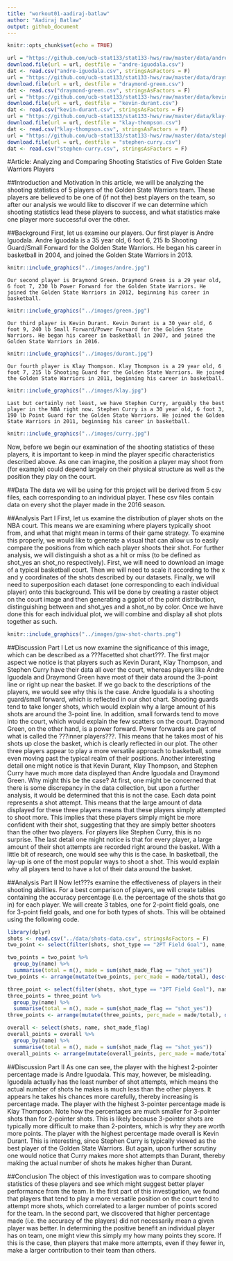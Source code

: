 ```yaml
---
title: "workout01-aadiraj-batlaw"
author: "Aadiraj Batlaw"
output: github_document
---
```


```r
knitr::opts_chunk$set(echo = TRUE)
```

```r
url = "https://github.com/ucb-stat133/stat133-hws/raw/master/data/andre-iguodala.csv"
download.file(url = url, destfile = "andre-iguodala.csv")
dat <- read.csv("andre-iguodala.csv", stringsAsFactors = F)
url = "https://github.com/ucb-stat133/stat133-hws/raw/master/data/draymond-green.csv"
download.file(url = url, destfile = "draymond-green.csv")
dat <- read.csv("draymond-green.csv", stringsAsFactors = F)
url = "https://github.com/ucb-stat133/stat133-hws/raw/master/data/kevin-durant.csv"
download.file(url = url, destfile = "kevin-durant.csv")
dat <- read.csv("kevin-durant.csv", stringsAsFactors = F)
url = "https://github.com/ucb-stat133/stat133-hws/raw/master/data/klay-thompson.csv"
download.file(url = url, destfile = "klay-thompson.csv")
dat <- read.csv("klay-thompson.csv", stringsAsFactors = F)
url = "https://github.com/ucb-stat133/stat133-hws/raw/master/data/stephen-curry.csv"
download.file(url = url, destfile = "stephen-curry.csv")
dat <- read.csv("stephen-curry.csv", stringsAsFactors = F)
```



#Article: Analyzing and Comparing Shooting Statistics of Five Golden State Warriors Players

##Introduction and Motivation
In this article, we will be analyzing the shooting statistics of 5 players of the Golden State Warriors team. These players are believed to be one of (if not the) best players on the team, so after our analysis we would like to discover if we can determine which shooting statistics lead these players to success, and what statistics make one player more successful over the other.

##Background
First, let us examine our players. Our first player is Andre Iguodala. Andre Iguodala is a 35 year old, 6 foot 6, 215 lb Shooting Guard/Small Forward for the Golden State Warriors. He began his career in basketball in 2004, and joined the Golden State Warriors in 2013. 
```r
knitr::include_graphics("../images/andre.jpg")
```
	Our second player is Draymond Green. Draymond Green is a 29 year old, 6 foot 7, 230 lb Power Forward for the Golden State Warriors. He joined the Golden State Warriors in 2012, beginning his career in basketball.
```r
knitr::include_graphics("../images/green.jpg")
```
	Our third player is Kevin Durant. Kevin Durant is a 30 year old, 6 foot 9, 240 lb Small Forward/Power Forward for the Golden State Warriors. He began his career in basketball in 2007, and joined the Golden State Warriors in 2016.
```r
knitr::include_graphics("../images/durant.jpg")
```
	Our fourth player is Klay Thompson. Klay Thompson is a 29 year old, 6 foot 7, 215 lb Shooting Guard for the Golden State Warriors. He joined the Golden State Warriors in 2011, beginning his career in basketball.
```r
knitr::include_graphics("../images/klay.jpg")
```
	Last but certainly not least, we have Stephen Curry, arguably the best player in the NBA right now. Stephen Curry is a 30 year old, 6 foot 3, 190 lb Point Guard for the Golden State Warriors. He joined the Golden State Warriors in 2011, beginning his career in basketball.
```r
knitr::include_graphics("../images/curry.jpg")
```
  Now, before we begin our examination of the shooting statistics of these players, it is important to keep in mind the player specific characteristics described above. As one can imagine, the position a player may shoot from (for example) could depend largely on their physical structure as well as the position they play on the court. 

##Data
  The data we will be using for this project will be derived from 5 csv files, each corresponding to an individual player. These csv files contain data on every shot the player made in the 2016 season.
  
##Analysis Part I
  First, let us examine the distribution of player shots on the NBA court. This means we are examining where players typically shoot from, and what that might mean in terms of their game strategy.
	To examine this properly, we would like to generate a visual that can allow us to easily compare the positions from which each player shoots their shot. For further analysis, we will distinguish a shot as a hit or miss (to be defined as shot_yes an shot_no respectively). First, we will need to download an image of a typical basketball court. Then we will need to scale it according to the x and y coordinates of the shots described by our datasets. Finally, we will need to superposition each dataset (one corresponding to each individual player) onto this background. This will be done by creating a raster object on the court image and then generating a ggplot of the point distribution, distinguishing between and shot_yes and a shot_no by color. Once we have done this for each individual plot, we will combine and display all shot plots together as such.
```r
knitr::include_graphics("../images/gsw-shot-charts.png")
```
##Discussion Part I
  Let us now examine the significance of this image, which can be described as a ???facetted shot chart???. The first major aspect we notice is that players such as Kevin Durant, Klay Thompson, and Stephen Curry have their data all over the court, whereas players like Andre Iguodala and Draymond Green have most of their data around the 3-point line or right up near the basket. If we go back to the descriptions of the players, we would see why this is the case. 
	Andre Iguodala is a shooting guard/small forward, which is reflected in our shot chart. Shooting guards tend to take longer shots, which would explain why a large amount of his shots are around the 3-point line. In addition, small forwards tend to move into the court, which would explain the few scatters on the court. 
	Draymond Green, on the other hand, is a power forward. Power forwards are part of what is called the ???inner players???. This means that he takes most of his shots up close the basket, which is clearly reflected in our plot. The other three players appear to play a more versatile approach to basketball, some even moving past the typical realm of their positions.
	Another interesting detail one might notice is that Kevin Durant, Klay Thompson, and Stephen Curry have much more data displayed than Andre Iguodala and Draymond Green. Why might this be the case? At first, one might be concerned that there is some discrepancy in the data collection, but upon a further analysis, it would be determined that this is not the case. Each data point represents a shot attempt. This means that the large amount of data displayed for these three players means that these players simply attempted to shoot more. This implies that these players simply might be more confident with their shot, suggesting that they are simply better shooters than the other two players. For players like Stephen Curry, this is no surprise.
	The last detail one might notice is that for every player, a large amount of their shot attempts are recorded right around the basket. With a little bit of research, one would see why this is the case. In basketball, the lay-up is one of the most popular ways to shoot a shot. This would explain why all players tend to have a lot of their data around the basket.
	
##Analysis Part II
Now let???s examine the effectiveness of players in their shooting abilities. For a best comparison of players, we will create tables containing the accuracy percentage (i.e. the percentage of the shots that go in) for each player. We will create 3 tables, one for 2-point field goals, one for 3-point field goals, and one for both types of shots. This will be obtained using the following code.

```r
library(dplyr)
shots <- read.csv("../data/shots-data.csv", stringsAsFactors = F)
two_point <- select(filter(shots, shot_type == "2PT Field Goal"), name, shot_made_flag)

two_points = two_point %>%
  group_by(name) %>%
  summarise(total = n(), made = sum(shot_made_flag == "shot_yes")) 
two_points <- arrange(mutate(two_points, perc_made = made/total), desc(perc_made))

three_point <- select(filter(shots, shot_type == "3PT Field Goal"), name, shot_made_flag)
three_points = three_point %>%
  group_by(name) %>%
  summarise(total = n(), made = sum(shot_made_flag == "shot_yes")) 
three_points <- arrange(mutate(three_points, perc_made = made/total), desc(perc_made))

overall <- select(shots, name, shot_made_flag)
overall_points = overall %>%
  group_by(name) %>%
  summarise(total = n(), made = sum(shot_made_flag == "shot_yes")) 
overall_points <- arrange(mutate(overall_points, perc_made = made/total), desc(perc_made))
```

##Discussion Part II
  As one can see, the player with the highest 2-pointer percentage made is Andre Iguodala. This may, however, be misleading. Iguodala actually has the least number of shot attempts, which means the actual number of shots he makes is much less than the other players. It appears he takes his chances more carefully, thereby increasing is percentage made. 
	The player with the highest 3-pointer percentage made is Klay Thompson. Note how the percentages are much smaller for 3-pointer shots than for 2-pointer shots. This is likely because 3-pointer shots are typically more difficult to make than 2-pointers, which is why they are worth more points.
	The player with the highest percentage made overall is Kevin Durant. This is interesting, since Stephen Curry is typically viewed as the best player of the Golden State Warriors. But again, upon further scrutiny one would notice that Curry makes more shot attempts than Durant, thereby making the actual number of shots he makes higher than Durant.
	
##Conclusion
  The object of this investigation was to compare shooting statistics of these players and see which might suggest better player performance from the team. In the first part of this investigation, we found that players that tend to play a more versatile position on the court tend to attempt more shots, which correlated to a larger number of points scored for the team. In the second part, we discovered that higher percentage made (i.e. the accuracy of the players) did not necessarily mean a given player was better. In determining the positive benefit an individual player has on team, one might view this simply my how many points they score. If this is the case, then players that make more attempts, even if they fewer in, make a larger contribution to their team than others.

